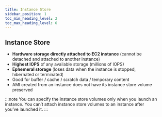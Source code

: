 ```yaml
---
title: Instance Store
sidebar_position: 1
toc_min_heading_level: 2
toc_max_heading_level: 6
---
```


<TOCInline toc={toc} minHeadingLevel={2} maxHeadingLevel={6} />

## Instance Store

- **Hardware storage directly attached to EC2 instance** (cannot be detached and attached to another instance)
- **Highest IOPS** of any available storage (millions of IOPS)
- **Ephemeral storage** (loses data when the instance is stopped, hibernated or terminated)
- Good for buffer / cache / scratch data / temporary content
- AMI created from an instance does not have its instance store volume preserved

:::note
You can specify the instance store volumes only when you launch an instance. You can’t attach instance store volumes to an instance after you’ve launched it.
:::